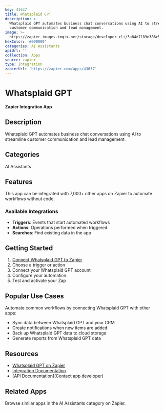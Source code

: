 ```yaml
---
key: 43637
title: Whatsplaid GPT
description: >-
  Whatsplaid GPT automates business chat conversations using AI to streamline
  customer communication and lead management.
image: >-
  https://zapier-images.imgix.net/storage/developer_cli/3a84d7189e386c5e8dbc580ecb518375.png?auto=format%2Ccompress&ixlib=python-3.0.0&q=50
hexColor: '#000000'
categories: AI Assistants
apiUrl: ''
collection: Apps
source: zapier
type: Integration
zapierUrl: 'https://zapier.com/apps/43637'
---
```

# Whatsplaid GPT

**Zapier Integration App**

## Description

Whatsplaid GPT automates business chat conversations using AI to streamline customer communication and lead management.

## Categories

AI Assistants

## Features

This app can be integrated with 7,000+ other apps on Zapier to automate workflows without code.

### Available Integrations

- **Triggers**: Events that start automated workflows
- **Actions**: Operations performed when triggered
- **Searches**: Find existing data in the app

## Getting Started

1. [Connect Whatsplaid GPT to Zapier](https://zapier.com/apps/43637)
2. Choose a trigger or action
3. Connect your Whatsplaid GPT account
4. Configure your automation
5. Test and activate your Zap

## Popular Use Cases

Automate common workflows by connecting Whatsplaid GPT with other apps:

- Sync data between Whatsplaid GPT and your CRM
- Create notifications when new items are added
- Back up Whatsplaid GPT data to cloud storage
- Generate reports from Whatsplaid GPT data

## Resources

- [Whatsplaid GPT on Zapier](https://zapier.com/apps/43637)
- [Integration Documentation](https://zapier.com/apps/43637/integrations)
- [API Documentation](Contact app developer)

## Related Apps

Browse similar apps in the AI Assistants category on Zapier.
